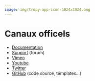 ```yaml
---
image: img/tropy-app-icon-1024x1024.png
---
```


# Canaux officels

- [Documentation](https://docs.tropy.org/)
- [Support](https://forums.tropy.org/) (forum)
- [Vimeo](https://vimeo.com/user73164761)
- [Youtube](https://www.youtube.com/watch?v=jWjP90EWHkQ&feature=youtu.be)
- [Twitter](https://twitter.com/tropy)
- [GitHub](https://github.com/tropy) (code source, templates…)